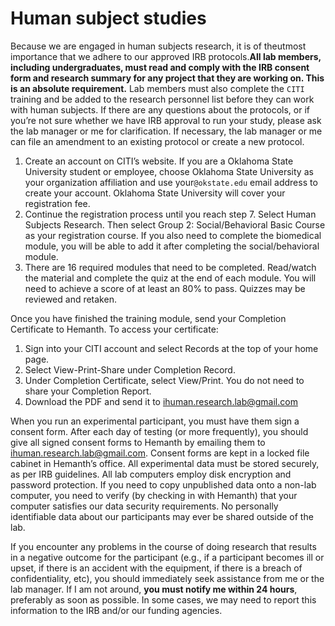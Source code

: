 # Human subject studies {.unnumbered}

Because we are engaged in human subjects research, it is of the ​utmost importance​ that we adhere to our approved IRB protocols. **​All lab members, including undergraduates, must read and comply with the IRB consent form and research summary for any project that they are working on. This is an absolute requirement.** ​Lab members must also complete the `CITI` training and be added to the research personnel list before they can work with human subjects. If there are any questions about the protocols, or if you're not sure whether we have IRB approval to run your study, please ask the lab manager or me for clarification. If necessary, the lab manager or me can file an amendment to an existing protocol or create a new protocol.

1. Create an account on CITI’s website. If you are a Oklahoma State University student or employee, choose Oklahoma State University as your organization affiliation and use your`@okstate.edu` email address to create your account. Oklahoma State University will cover your registration fee.
2. Continue the registration process until you reach step 7. Select Human Subjects Research. Then select Group 2: Social/Behavioral Basic Course as your registration course. If you also need to complete the biomedical module, you will be able to add it after completing the social/behavioral module.
3. There are 16 required modules that need to be completed. Read/watch the material and complete the quiz at the end of each module. You will need to achieve a score of at least an 80% to pass. Quizzes
may be reviewed and retaken.

Once you have finished the training module, send your Completion Certificate to Hemanth. To access your certificate:

1. Sign into your CITI account and select Records at the top of your home page.
2. Select View-Print-Share under Completion Record.
3. Under Completion Certificate, select View/Print. You do not
need to share your Completion Report.
4. Download the PDF and send it to [ihuman.research.lab@gmail.com](ihuman.research.lab@gmail.com)

When you run an experimental participant, you must have them sign a consent form. After each day of testing (or more frequently), you should give all signed consent forms to Hemanth by emailing them to [ihuman.research.lab@gmail.com](ihuman.research.lab@gmail.com). Consent forms are kept in a locked file cabinet in Hemanth's office.
All experimental data must be stored securely, as per IRB guidelines. All lab computers employ disk encryption and password protection. If you need to copy unpublished data onto a non-lab computer, you need to verify (by checking in with Hemanth) that your computer satisfies our data security requirements. No personally identifiable data about our participants may ever be shared outside of the lab.

If you encounter any problems in the course of doing research that results in a negative outcome for the participant (e.g., if a participant becomes ill or upset, if there is an accident with the equipment, if there is a breach of confidentiality, etc), you should immediately seek assistance from me or the lab manager. If I am not around, **​you must notify me w​ithin 24 hours**​, preferably as soon as possible. In some cases, we may need to report this information to the IRB and/or our funding agencies.